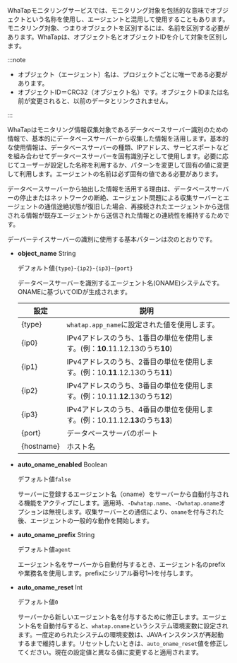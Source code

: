WhaTapモニタリングサービスでは、モニタリング対象を包括的な意味でオブジェクトという名称を使用し、エージェントと混用して使用することもあります。モニタリング対象、つまりオブジェクトを区別するには、名前を区別する必要があります。WhaTapは、オブジェクト名とオブジェクトIDを介して対象を区別します。

:::note

-   オブジェクト（エージェント）名は、プロジェクトごとに唯一である必要があります。
-   オブジェクトID＝CRC32（オブジェクト名）です。オブジェクトIDまたは名前が変更されると、以前のデータとリンクされません。

:::

WhaTapはモニタリング情報収集対象であるデータベースサーバー識別のための情報で、基本的にデータベースサーバーから収集した情報を活用します。基本的な使用情報は、データベースサーバーの種類、IPアドレス、サービスポートなどを組み合わせてデータベースサーバーを固有識別子として使用します。必要に応じてユーザーが設定した名称を利用するか、パターンを変更して固有の値に変更して利用します。エージェントの名前は必ず固有の値である必要があります。

データベースサーバーから抽出した情報を活用する理由は、データベースサーバーの停止またはネットワークの断絶、エージェント問題による収集サーバーとエージェントの通信途絶状態が復旧した場合、再接続されたエージェントから送信される情報が既存エージェントから送信された情報との連続性を維持するためです。

デーバーテイスサーバーの識別に使用する基本パターンは次のとおりです。

-   **object_name** <span class='type'>String</span>

    デフォルト値`{type}`-`{ip2}`-`{ip3}`-`{port}`

    データベースサーバーを識別するエージェント名(ONAME)システムです。ONAMEに基づいてOIDが生成されます。

    | 設定         | 説明                                                                      |
    | ---------- | ----------------------------------------------------------------------- |
    | {type}     | `whatap.app_name`に設定された値を使用します。                                         |
    | {ip0}      | IPv4アドレスのうち、1番目の単位を使用します。(例：**10**.11.12.13のうち**10**)                   |
    | {ip1}      | IPv4アドレスのうち、2番目の単位を使用します。(例：10.**11**.12.13のうち**11**)                   |
    | {ip2}      | IPv4アドレスのうち、3番目の単位を使用します。(例：10.11.**12**.13のうち**12**)                   |
    | {ip3}      | IPv4アドレスのうち、4番目の単位を使用します。(例：10.11.12.**13**のうち**13**)                   |
    | {port}     | データベースサーバのポート                                                           |
    | {hostname} | ホスト名                                                                    |

-   **auto_oname_enabled** <span class='type'>Boolean</span>

    デフォルト値`false`

    サーバーに登録するエージェント名（oname）をサーバーから自動付与される機能をアクティブにします。適用時、`-Dwhatap.name`、`-Dwhatap.oname`オプションは無視します。収集サーバーとの通信により、`oname`を付与された後、エージェントの一般的な動作を開始します。

-   **auto_oname_prefix** <span class='type'>String</span>

    デフォルト値`agent`

    エージェント名をサーバーから自動付与するとき、エージェント名のprefixや業務名を使用します。prefixにシリアル番号1~)を付与します。

-   **auto_oname_reset** <span class='type'>Int</span>

    デフォルト値`0`

    サーバーから新しいエージェント名を付与するために修正します。エージェント名を自動付与すると、`whatap.oname`というシステム環境変数に設定されます。一度定められたシステムの環境変数は、JAVAインスタンスが再起動するまで維持します。リセットしたいときは、`auto_oname_reset`値を修正してください。現在の設定値と異なる値に変更すると適用されます。
